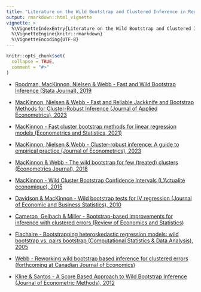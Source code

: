 ```yaml
---
title: "Literature on the Wild Bootstrap and Clustered Inference in Regression Models"
output: rmarkdown::html_vignette
vignette: >
  %\VignetteIndexEntry{Literature on the Wild Bootstrap and Clustered Inference in Regression Models}
  %\VignetteEngine{knitr::rmarkdown}
  %\VignetteEncoding{UTF-8}
---
```


```r
knitr::opts_chunk$set(
  collapse = TRUE,
  comment = "#>"
)
```


+ [Roodman, MacKinnon, Nielsen & Webb - Fast and Wild Bootstrap Inference (Stata Journal), 2019](https://journals.sagepub.com/doi/pdf/10.1177/1536867X19830877)

+ [MacKinnon, Nielsen & Webb - Fast and Reliable Jackknife and Bootstrap
Methods for Cluster-Robust Inference (Journal of Applied Econometrics), 2023](https://arxiv.org/pdf/2301.04527.pdf)

+ [MacKinnon - Fast cluster bootstrap methods for linear regression models (Econometrics and Statistics, 2021)](https://www.econstor.eu/bitstream/10419/247206/1/qed-wp-1465.pdf)

+ [MacKinnon, Nielsen & Webb - Cluster-robust inference: A guide to empirical practice (Journal of Econometrics), 2023](https://www.sciencedirect.com/science/article/pii/S0304407622000781)

+ [MacKinnon & Webb -  The wild bootstrap for few (treated) clusters (Econometrics Journal), 2018](https://academic.oup.com/ectj/article-abstract/21/2/114/5078969)

+ [MacKinnon - Wild Cluster Bootstrap Confidence Intervals (L'Actualité économique), 2015](https://www.erudit.org/en/journals/ae/1900-v1-n1-ae02507/1036912ar.pdf)

+ [Davidson & MacKinnon - Wild bootstrap tests for IV regression (Journal of Economic and Business Statistics), 2010](https://www.tandfonline.com/doi/abs/10.1198/jbes.2009.07221)

+ [Cameron, Gelbach & Miller - Bootstrap-based improvements for inference with clustered errors (Review of Economics and Statistics)](https://www.nber.org/system/files/working_papers/t0344/t0344.pdf)

+ [Flachaire - Bootstrapping heteroskedastic regression models: wild bootstrap vs. pairs bootstrap (Computational Statistics & Data Analysis), 2005](https://shs.hal.science/file/index/docid/175910/filename/Flachaire_03a.pdf)

+ [Webb - Reworking wild bootstrap based inference for clustered errors (forthcoming at Canadian Journal of Economics)](https://ideas.repec.org/p/qed/wpaper/1315.html)

+ [Kline & Santos - A Score Based Approach to Wild Bootstrap Inference (Journal of Econometric Methods), 2012](https://www.nber.org/system/files/working_papers/w16127/w16127.pdf)




